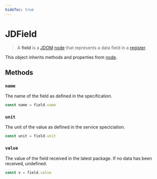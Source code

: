 ```yaml
---
hideToc: true
---
```


# JDField

> A **field** is a [JDOM](/clients/web/jdom) [node](/clients/web/jdom/node) that represents a data field in a [register](/clients/web/jdom/register). 

This object inherits methods and properties from [node](/clients/web/jdom/node).

## Methods

### ``name``

The name of the field as defined in the specification.

```typescript
const name = field.name
```

### ``unit``

The unit of the value as defined in the service speciciation.

```typescript
const unit = field.unit
```

### ``value``

The value of the field received in the latest package. If no data has been received, undefined.

```typescript
const v = field.value
```